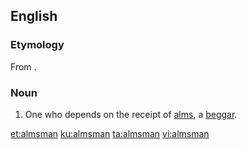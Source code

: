 ==English==

===Etymology===
From {{compound|alms|man|lang=en}}.

===Noun===
{{en-noun|almsmen}}

# {{lb|en|obsolete}} One who depends on the receipt of [[alms]], a [[beggar]].

[[et:almsman]]
[[ku:almsman]]
[[ta:almsman]]
[[vi:almsman]]